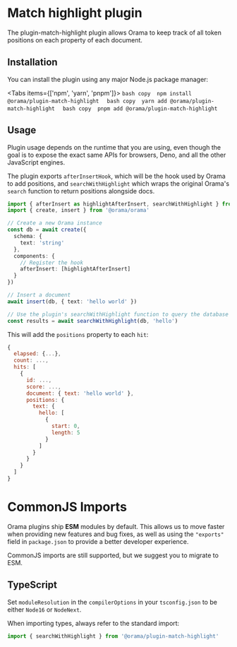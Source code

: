 
# Match highlight plugin

The plugin-match-highlight plugin allows Orama to keep track of all token positions on each property of each document.

## Installation

You can install the plugin using any major Node.js package manager:

<Tabs items={['npm', 'yarn', 'pnpm']}>
  <Tab>
    ```bash copy 
    npm install @orama/plugin-match-highlight 
    ```
  </Tab>
  <Tab>
    ```bash copy 
    yarn add @orama/plugin-match-highlight 
    ```
  </Tab>
  <Tab>
    ```bash copy 
    pnpm add @orama/plugin-match-highlight 
    ```
  </Tab>
</Tabs>

## Usage

Plugin usage depends on the runtime that you are using, even though the goal is to expose the exact same APIs for browsers, Deno, and all the other JavaScript engines.

The plugin exports `afterInsertHook`, which will be the hook used by Orama to add positions, and `searchWithHighlight` which wraps the original Orama's `search` function to return positions alongside docs.

```typescript copy
import { afterInsert as highlightAfterInsert, searchWithHighlight } from '@orama/plugin-match-highlight'
import { create, insert } from '@orama/orama'

// Create a new Orama instance
const db = await create({
  schema: {
    text: 'string'
  },
  components: {
    // Register the hook
    afterInsert: [highlightAfterInsert]
  }
})

// Insert a document
await insert(db, { text: 'hello world' })

// Use the plugin's searchWithHighlight function to query the database
const results = await searchWithHighlight(db, 'hello')
```

This will add the `positions` property to each `hit`:

```js copy
{
  elapsed: {...},
  count: ...,
  hits: [
    {
      id: ...,
      score: ...,
      document: { text: 'hello world' },
      positions: {
        text: {
          hello: [
            {
              start: 0,
              length: 5
            }
          ]
        }
      }
    }
  ]
}
```

# CommonJS Imports

Orama plugins ship **ESM** modules by default. This allows us to move faster when providing new features and bug fixes, as well as using the `"exports"` field in `package.json` to provide a better developer experience.

CommonJS imports are still supported, but we suggest you to migrate to ESM.

## TypeScript

Set `moduleResolution` in the `compilerOptions` in your `tsconfig.json` to be either `Node16` or `NodeNext`.

When importing types, always refer to the standard import:

```ts copy
import { searchWithHighlight } from '@orama/plugin-match-highlight'
```